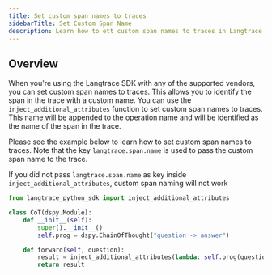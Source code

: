 ```yaml
---
title: Set custom span names to traces
sidebarTitle: Set Custom Span Name
description: Learn how to ett custom span names to traces in Langtrace. You can use the `inject_additional_attributes` function to set custom span names to traces. This name will be appended to the operation name and will be identifed as the name of the span in the trace. 
---
```




## Overview

When you're using the Langtrace SDK with any of the supported vendors, you can set custom span names to traces. This allows you to identify the span in the trace with a custom name. You can use the `inject_additional_attributes` function to set custom span names to traces. This name will be appended to the operation name and will be identified as the name of the span in the trace.

Please see the example below to learn how to set custom span names to traces. Note that the key `langtrace.span.name` is used to pass the custom span name to the trace.

<Note>If you did not pass `langtrace.span.name` as key inside `inject_additional_attributes`, custom span naming will not work</Note>
```python
from langtrace_python_sdk import inject_additional_attributes

class CoT(dspy.Module):
    def __init__(self):
        super().__init__()
        self.prog = dspy.ChainOfThought("question -> answer")

    def forward(self, question):
        result = inject_additional_attributes(lambda: self.prog(question=question), {'langtrace.span.name': 'MathProblemsCotParallel'})
        return result
```